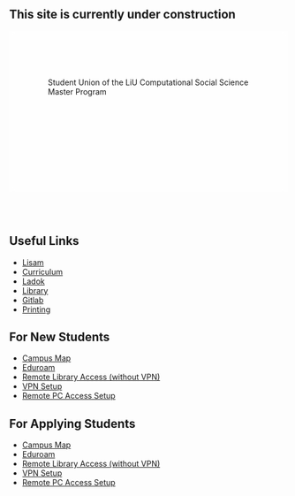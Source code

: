 
::: {.callout-warning}
## This site is currently under construction
:::

<div class="center-text lightblue-h1"
 style="background-image: 
 linear-gradient(rgba(255, 255, 255, 0.6), rgba(255, 255, 255, 0.6)),
 url('./ressources/df46d46ddf39587d.png');
 background-size: cover;
 background-position: center;
 background-repeat: no-repeat;
 padding: 70px;
 min-height: 150px;
 backdrop-filter: blur(4px);">
 Student Union of the LiU Computational Social Science Master Program
</div>

<!--
<div class="center-text lightblue-h1"> Quick Navigation </div>
-->

<br>
<br>
<!--
<div class="grid button-container">
  <div class="g-col-3 right-text  text-scp">[ [News](news.qmd) ]{.button}</div>
  <div class="g-col-3 center-text text-scp">[ [Membership](membership.qmd)]{.button}</div>
  <div class="g-col-3 center-text text-scp">[ [Board](board.qmd) ]{.button}</div>
  <div class="g-col-3 left-text   text-scp">[ [Arrival](guides/arrival.qmd) ]{.button}</div>
</div>
--> 


::: grid
::: g-col-3

## Useful Links
- [Lisam](https://liuonline.sharepoint.com/sites/Lisam/SitePages/en/Home.aspx)
- [Curriculum](https://studieinfo.liu.se/en/program/F7MCD#curriculum)
- [Ladok](https://www.student.ladok.se/student/app/studentwebb/)
- [Library](https://research-ebsco-com.e.bibl.liu.se/c/xjonn2/search?autocorrect=y)
- [Gitlab](https://gitlab.liu.se/)
- [Printing](https://print.liu.se/)
:::
::: g-col-3

## For New Students
- [Campus Map](https://use.mazemap.com/#v=1&config=liu&campusid=754&zlevel=2&center=16.176302,58.589559&zoom=16.7)
- [Eduroam](https://minit.liu.se/myaccounts/Eduroam)
- [Remote Library Access (without VPN)](https://liu.se/en/article/biblioteket-online)
- [VPN Setup](https://liudesk.liu.se/tas/public/ssp/content/detail/knowledgeitem?unid=5781469d338240abb741d51b97eccb8a)
- [Remote PC Access Setup](https://rdpklienter.edu.liu.se/?l=en)
:::
::: g-col-3

## For Applying Students
- [Campus Map](https://use.mazemap.com/#v=1&config=liu&campusid=754&zlevel=2&center=16.176302,58.589559&zoom=16.7)
- [Eduroam](https://minit.liu.se/myaccounts/Eduroam)
- [Remote Library Access (without VPN)](https://liu.se/en/article/biblioteket-online)
- [VPN Setup](https://liudesk.liu.se/tas/public/ssp/content/detail/knowledgeitem?unid=5781469d338240abb741d51b97eccb8a)
- [Remote PC Access Setup](https://rdpklienter.edu.liu.se/?l=en)
:::

:::


